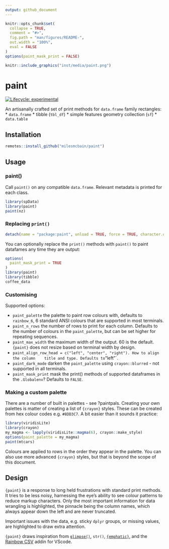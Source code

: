 ```yaml
---
output: github_document
---
```


<!-- README.md is generated from README.Rmd. Please edit that file -->

```r
knitr::opts_chunk$set(
  collapse = TRUE,
  comment = "#>",
  fig.path = "man/figures/README-",
  out.width = "100%",
  eval = FALSE
)
options(paint_mask_print = FALSE)
```

```r
knitr::include_graphics("inst/media/paint.png")
```
# paint 

<!-- badges: start -->
[![Lifecycle: experimental](https://img.shields.io/badge/lifecycle-experimental-orange.svg)](https://lifecycle.r-lib.org/articles/stages.html#experimental)
<!-- badges: end -->

An artisanally crafted set of print methods for `data.frame` family rectangles:
  * `data.frame`
  * tibble (`tbl_df`)
  * simple features geometry collection (`sf`)
  * `data.table`

## Installation

```r
remotes::install_github("milesmcbain/paint")
```

## Usage

### paint()

Call `paint()` on any compatible `data.frame`. Relevant metadata is printed for each class.

```r
library(spData)
library(paint)
paint(nz)
```


### Replacing `print()`

```r
detach(name = "package:paint", unload = TRUE, force = TRUE, character.only = TRUE)
```

You can optionally replace the `print()` methods with `paint()` to paint
datafames any time they are output:

```r
options(
  paint_mask_print = TRUE
)
library(paint)
library(tibble)
coffee_data

```

### Customising

Supported options:

* `paint_palette` the palette to paint row colours with, defaults to
   `rainbow_6`, 6 standard ANSI colours that are supported in most terminals.
* `paint_n_rows` the number of rows to print for each column. Defaults to the
   number of colours in the `paint_palette`, but can be set higher for repeating sequences.
* `paint_max_width` the maximum width of the output. 60 is the default. `{paint}` does not resize
   based on terminal width by design.
* `paint_align_row_head = c("left", "center", "right"). How to align the column
   title and type. Defaults to `"left"`.
* `paint_dark_mode` darken the `paint_palette` using `crayon::blurred` - not
   supported in all terminals.
* `paint_mask_print` mask the print() methods of supported dataframes in the `.Globalenv`? Defaults to `FALSE`.

### Making a custom palette

There are a number of built in palettes - see ?paintpals. Creating your own
palettes is matter of creating a list of `{crayon}` styles. These can be created
from hex colour codes e.g. `#8DD3C7`. A bit easier than it sounds it practice:

```r
library(viridisLite)
library(crayon)
my_magma <- lapply(viridisLite::magma(6), crayon::make_style)
options(paint_palette = my_magma)
paint(mtcars)
```

Colours are applied to rows in the order they appear in the palette. You can
also use more advanced `{crayon}` styles, but that is beyond the scope of this
document. 

## Design

`{paint}` is a response to long held frustrations with standard print methods.
It tries to be less noisy, harnessing the eye's ability to see colour patterns
to reduce markup characters.  Only the most important information for data
wrangling is highlighted, the pinnacle being the column names, which always
appear down the left and are never
truncated.

Important issues with the data, e.g. sticky `dplyr` groups, or missing values,
are highlighted to draw extra attention.

`{paint}` draws inspiration from [`glimpse()`](https://github.com/r-lib/pillar/blob/master/R/glimpse.R), `str()`, [`{emphatic}`](https://github.com/coolbutuseless/emphatic), and the
[Rainbow CSV](https://github.com/mechatroner/vscode_rainbow_csv) addin for VScode.